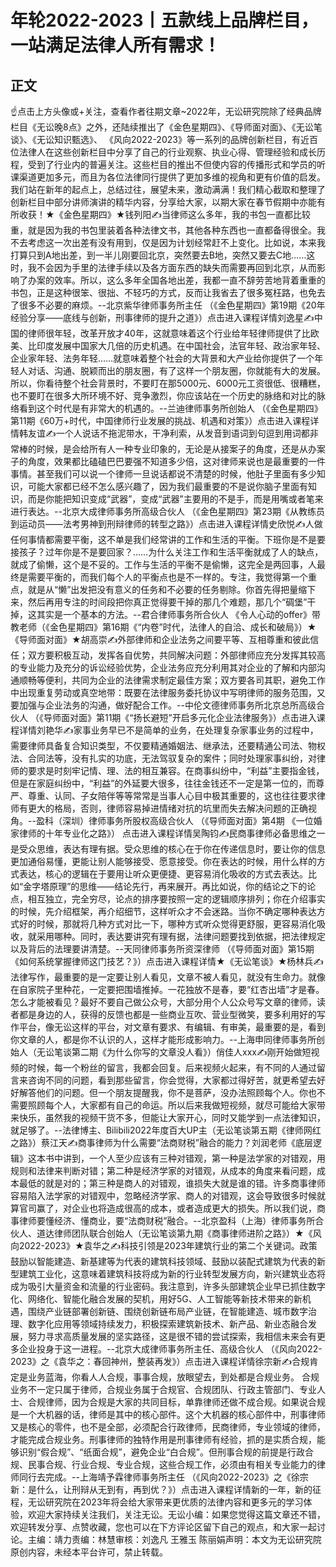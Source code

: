 # 年轮2022-2023丨五款线上品牌栏目，一站满足法律人所有需求！
## 正文
☝点击上方头像或+关注，查看作者往期文章~2022年，无讼研究院除了经典品牌栏目《无讼晚8点》之外，还陆续推出了《金色星期四》、《导师面对面》、《无讼笔谈》、《无讼知识甄选》、 《风向2022-2023》等一系列的品牌创新栏目，有近百位法律人在这些创新栏目中分享了自己的行业观察、执业心得、管理经验和成长历程，受到了行业内的普遍关注。这些栏目的推出不但使内容的传播形式和学员的听课渠道更加多元，而且为各位法律同行提供了更加多维的视角和更有价值的启发。我们站在新年的起点上，总结过往，展望未来，激动满满！我们精心截取和整理了创新栏目中部分讲师演讲的精华内容，分享给大家，以期大家在春节假期中亦能有所收获！★《金色星期四》★钱列阳✍当律师这么多年，我的书包一直都比较重，就是因为我的书包里装着各种法律文书，其他各种东西也一直都备得很全。我不去考虑这一次出差有没有用到，仅是因为计划经常赶不上变化。比如说，本来我打算只到A地出差，到一半儿刚要回北京，突然要去B地，突然又要去C地……这时，我不会因为手里的法律手续以及各方面东西的缺失而需要再回到北京，从而影响了办案的效率。所以，这么多年全国各地出差，我都一直不辞劳苦地背着重重的书包，正是这种很笨、很拙、不轻巧的方式，反而让我省去了很多冤枉路，也免去了很多不必要的麻烦。--北京紫华律师事务所主任 （《金色星期四》第19期《20年经验分享——底线与创新，刑事律师的提升之道》）点击进入课程详情刘逸星✍中国的律师很年轻，改革开放才40年，这就意味着这个行业给年轻律师提供了比欧美、比印度发展中国家大几倍的历史机遇。在中国社会，法官年轻、政治家年轻、企业家年轻、法务年轻……就意味着整个社会的大背景和大产业给你提供了一个年轻人对话、沟通、脱颖而出的朋友圈，有了这样一个朋友圈，你就能有大的发展。所以，你看待整个社会背景时，不要盯在那5000元、6000元工资很低、很糟糕，也不要盯在很多大所环境不好、竞争激烈，你应该站在一个历史的脉络和对比的脉络看到这个时代是有非常大的机遇的。--兰迪律师事务所创始人 （《金色星期四》第11期《60万+时代，中国律师行业发展的挑战、机遇和对策》）点击进入课程详情韩友谊✍一个人说话不拖泥带水，干净利索，从发音到语词到句逗到用词都非常棒的时候，是会给所有人一种专业印象的，无论是从接案子的角度，还是从办案子的角度，效果都比磕磕巴巴要强不知道多少倍，这对律师来说也是最重要的一件事情。甚至我们可以说一个律师一旦说话都说不清楚的时候，他肚子里面有多少知识，可能大家都已经不怎么感兴趣了，因为我们最重要的不是说你脑子里面有知识，而是你能把知识变成“武器”，变成“武器”主要用的不是手，而是用嘴或者笔来进行表达。--北京大成律师事务所高级合伙人  （《金色星期四》第23期《从教练员到运动员——法考男神到刑辩律师的转型之路》）点击进入课程详情史欣悦✍人做任何事情都需要平衡，这不单是我们经常讲的工作和生活的平衡。下班你是不是要接孩子？过年你是不是要回家？……为什么关注工作和生活平衡就成了人的缺点，就成了偷懒，这个是不妥的。工作与生活的平衡不是偷懒，这完全是两回事，人最终是需要平衡的，而我们每个人的平衡点也是不一样的。专注，我觉得第一个重点，就是从“懒”出发把没有意义的任务和不必要的任务剔除。你首先得把量缩下来，然后再用专注的时间段把你真正觉得要干掉的那几个难题，那几个“碉堡”干掉，这其实是一个基本的方法。--君合律师事务所合伙人  《令人心动的offer》带教老师（《金色星期四》第16期《“内卷”时代，法律人的自洽、成长和破局》）★《导师面对面》★胡高崇✍外部律师和企业法务之间要平等、互相尊重和彼此信任；双方要积极互动，发挥各自优势，共同解决问题：外部律师应充分发挥其较高的专业能力及充分的诉讼经验优势，企业法务应充分利用其对企业的了解和内部沟通顺畅等便利，共同为企业的法律需求制定最佳方案；双方要各司其职，避免工作中出现重复劳动或真空地带：既要在法律服务委托协议中写明律师的服务范围，又要加强与企业法务的沟通，做好配合工作。--中伦文德律师事务所北京总所高级合伙人 （《导师面对面》第11期《“扬长避短”开启多元化企业法律服务》）点击进入课程详情刘艳华✍家事业务早已不是简单的业务，在处理复杂家事业务的过程中，需要律师具备复合知识类型，不仅要精通婚姻法、继承法，还要精通公司法、物权法、合同法等，没有扎实的功底，无法驾驭复杂的案件；同时处理家事纠纷，对律师的要求是时刻牢记情、理、法的相互兼容。在商事纠纷中，“利益”主要指金钱，但是在家庭纠纷中，“利益”的外延要大很多，往往金钱还不一定是第一位的，而尊严、尊重、认同、子女陪伴等等常常是当事人心目中极其重要的，这也往往要求律师有更大的格局，否则，律师容易掉进情绪对抗的坑里而失去解决问题的正确视角。--盈科（深圳）律师事务所股权高级合伙人 （《导师面对面》第4期 《一位婚家律师的十年专业化之路》） 点击进入课程详情吴陶钧✍民商事律师必备思维之一是受众思维，表达有理有据。受众思维的核心在于你在传递信息时，要让你的信息更加通俗易懂，更能让别人能够接受、愿意接受。你在表达的时候，用什么样的方式表达，核心的逻辑在于要用让听众更便捷、更容易消化吸收的方式去表达。比如“金字塔原理”的思维——结论先行，再来展开。再比如说，你的结论之下的论点，相互独立，完全穷尽，论点的排序要按照一定的逻辑顺序排列；你在介绍事实的时候，先介绍框架，再介绍细节，这样听众才不会迷路。当你不确定哪种表达方式好的时候，那就将几种方式对比一下，哪种方式听众觉得更舒服，更容易消化吸收，就采用哪种。同时，表达要讲究有理有据，法律问题要找到依据，把法律规定以及背后的法理要讲清楚。--天同律师事务所资深律师 （《导师面对面》第15期 《如何系统掌握律师这门技艺？》）点击进入课程详情★《无讼笔谈》★杨林兵✍法律写作，最重要的是一定要让别人看见，文章不被人看见，就没有生命力。就像在自家院子里种花，一定要把围墙推掉。一花独放不是春，要“红杏出墙”才是春。怎么才能被看见？最好不要自己做公众号，大部分用个人公众号写文章的律师，读者都是身边的人，获得的反馈也都是一些商业互吹、营业型微笑，要多利用好的写作平台，像无讼这样的平台，对文章有要求、有编辑、有审美，最重要的是，看到你文章的人，都是你不认识的人，这样才能形成影响力。--上海申同律师事务所创始人（无讼笔谈第二期《为什么你写的文章没人看》）俏佳人xxx✍刚开始做短视频的时候，每一个粉丝的留言，我都会回复。后来视频火起来，有不同的人通过留言来咨询不同的问题，看到那些留言，你会觉得，大家都过得好苦，就更希望去好好解答他们的问题。但一个朋友提醒我，你不是菩萨，没办法照顾每个人。你也不需要照顾每个人，大家都有自己的命运。所以后来我做短视频，就尽可能给大家带来快乐，虽然我的视频干货不多，但能让大家开心，同时又能学到一点法律知识，就足够了。--法律博主、Bilibili2022年度百大UP主（无讼笔谈第五期《律师网红之路》）蔡江天✍商事律师为什么需要“法商财税”融合的能力？刘润老师《底层逻辑》这本书中讲到，一个人至少应该有三种对错观，第一种是法学家的对错观，用规则和法律来判断对错；第二种是经济学家的对错观，从成本的角度来看问题，成本最低的就是对的；第三种是商人的对错观，谁损失大就是谁的错。许多商事律师容易陷入法学家的对错观中，忽略经济学家、商人的对错观，这会导致很多时候就算官司赢了，对企业也将造成很高的成本，或者造成更大的损失。所以我们说，商事律师要懂经济、懂商业，要“法商财税”融合。--北京盈科（上海）律师事务所合伙人、道达律师团队联合创始人（无讼笔谈第九期《商事律师进阶之路》）★《风向2022-2023》★袁华之✍科技引领是2023年建筑行业的第二个关键词。政策鼓励以智能建造、新基建等为代表的建筑科技领域、鼓励以装配式建筑为代表的新型建筑工业化，这意味着建筑科技将成为新的行业转型发展方向，新兴建筑业态将成为吸引大量资金和流量的行业密码。我注意到，许多头部建筑企业早已抓住数字化、网络化、智能化融合发展的契机，用好5G、人工智能等新技术带来的新机遇，围绕产业链部署创新链、围绕创新链布局产业链，在智能建造、城市数字治理、数字化应用等领域持续发力，积极探索建筑新技术、新产品、新业态融合发展，努力寻求高质量发展的坚实路径，这是很不错的尝试探索，我相信未来会有更多企业投身于这一进程。--北京大成律师事务所主任、高级合伙人 （《风向2022-2023》之《袁华之：春回神州，整装再发》）点击进入课程详情徐宗新✍合规肯定是业务蓝海，你看人人合规，事事合规，放眼望去，到处都是合规业务。 合规业务不一定只属于律师，合规业务属于合规官、合规团队、行政主管部门、专业人士、合规律师，因为合规是大家的共同目标，单靠律师还做不成合规。如果说合规是一个大机器的话，律师是其中的核心部件。这个大机器的核心部件中，刑事律师又是核心的零件，也不是全部，必须配合行政律师，民商律师，专业领域的律师，才能完成合规业务。刑事律师的独特作用是刑事律师有经验，抓的是实质合规，能够识别“假合规”、“纸面合规”，避免企业“白合规”。但刑事合规的前提是行政合规、民事合规、行业合规、专业合规，这些合规工作，必须由有相关专业能力的律师同行去完成。--上海靖予霖律师事务所主任  （《风向2022-2023》之《徐宗新：是什么，让刑辩从无到有，再到优？》）点击进入课程详情新的一年，新的征程，无讼研究院在2023年将会给大家带来更优质的法律内容和更多元的学习体验，欢迎大家持续关注我们，关注无讼。无讼小编：如果您觉得这篇文章还不错，欢迎转发分享、点赞收藏，您也可以在下方评论区留下自己的观点，和大家一起讨论。主编：靖力责编：林慧审核：刘逸凡 王雅玉 陈丽娟声明：本文为无讼研究院原创内容，未经本平台许可，禁止转载。 